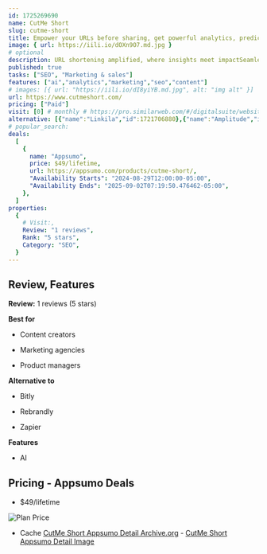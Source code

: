 ```yaml
---
id: 1725269690
name: CutMe Short
slug: cutme-short
title: Empower your URLs before sharing, get powerful analytics, predict clicks, and much more
image: { url: https://iili.io/dOXn9O7.md.jpg }
# optional
description: URL shortening amplified, where insights meet impactSeamlessly boost brand recognition and SEO performance
published: true
tasks: ["SEO", "Marketing & sales"]
features: ["ai","analytics","marketing","seo","content"]
# images: [{ url: "https://iili.io/dI8yiYB.md.jpg", alt: "img alt" }]
url: https://www.cutmeshort.com/
pricing: ["Paid"]
visit: [0] # monthly # https://pro.similarweb.com/#/digitalsuite/websiteanalysis/home
alternative: [{"name":"Linkila","id":1721706880},{"name":"Amplitude","id":1723274688},{"name":"ElixBrand","id":1721804727}]
# popular_search:
deals:
  [
    {
      name: "Appsumo",
      price: $49/lifetime,
      url: https://appsumo.com/products/cutme-short/,
      "Availability Starts": "2024-08-29T12:00:00-05:00",
      "Availability Ends": "2025-09-02T07:19:50.476462-05:00",
    },
  ]
properties:
  {
    # Visit:,
    Review: "1 reviews",
    Rank: "5 stars",
    Category: "SEO",
  }
---
```


## Review, Features

**Review:** 1 reviews (5 stars)

**Best for**

- Content creators

- Marketing agencies

- Product managers

**Alternative to**

- Bitly

- Rebrandly

- Zapier

**Features**

- AI

## Pricing - Appsumo Deals

- $49/lifetime

<Img src="https://iili.io/dOefDbV.png" alt="Plan Price" />

- Cache [CutMe Short Appsumo Detail Archive.org](https://web.archive.org/web/*/https://appsumo.com/products/cutme-short/) - [CutMe Short Appsumo Detail Image](https://iili.io/dOeqMdb.png)
